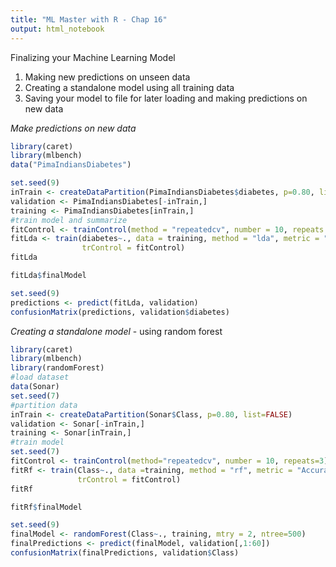 ```yaml
---
title: "ML Master with R - Chap 16"
output: html_notebook
---
```


Finalizing your Machine Learning Model

1. Making new predictions on unseen data
2. Creating a standalone model using all training data
3. Saving your model to file for later loading and making predictions on new data

*Make predictions on new data*

```r
library(caret)
library(mlbench)
data("PimaIndiansDiabetes")

set.seed(9)
inTrain <- createDataPartition(PimaIndiansDiabetes$diabetes, p=0.80, list=FALSE)
validation <- PimaIndiansDiabetes[-inTrain,]
training <- PimaIndiansDiabetes[inTrain,]
#train model and summarize
fitControl <- trainControl(method = "repeatedcv", number = 10, repeats = 3)
fitLda <- train(diabetes~., data = training, method = "lda", metric = "Accuracy",
                trControl = fitControl)
fitLda
```
```r
fitLda$finalModel
```

```r
set.seed(9)
predictions <- predict(fitLda, validation)
confusionMatrix(predictions, validation$diabetes)
```

*Creating a standalone model*
- using random forest 
```r
library(caret)
library(mlbench)
library(randomForest)
#load dataset
data(Sonar)
set.seed(7)
#partition data
inTrain <- createDataPartition(Sonar$Class, p=0.80, list=FALSE)
validation <- Sonar[-inTrain,]
training <- Sonar[inTrain,]
#train model
set.seed(7)
fitControl <- trainControl(method="repeatedcv", number = 10, repeats=3)
fitRf <- train(Class~., data =training, method = "rf", metric = "Accuracy",
               trControl = fitControl)
fitRf
```
```r
fitRf$finalModel
```
```r
set.seed(9)
finalModel <- randomForest(Class~., training, mtry = 2, ntree=500)
finalPredictions <- predict(finalModel, validation[,1:60])
confusionMatrix(finalPredictions, validation$Class)
```

